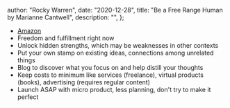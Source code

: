 
  author: "Rocky Warren",
  date: "2020-12-28",
  title: "Be a Free Range Human by Marianne Cantwell",
  description: "",
};


- [Amazon](https://www.amazon.com/gp/product/0749497092)
- Freedom and fulfillment right now
- Unlock hidden strengths, which may be weaknesses in other contexts
- Put your own stamp on existing ideas, connections among unrelated things
- Blog to discover what you focus on and help distill your thoughts
- Keep costs to minimum like services (freelance), virtual products (books), advertising (requires regular content)
- Launch ASAP with micro product, less planning, don't try to make it perfect
